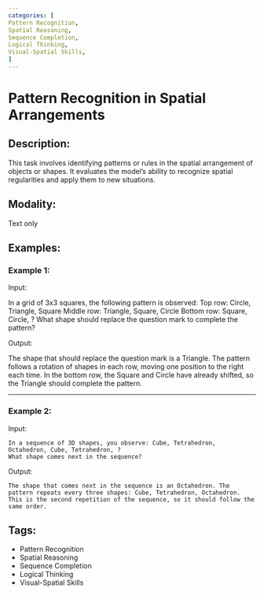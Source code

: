```yaml
---
categories: [
Pattern Recognition,
Spatial Reasoning,
Sequence Completion,
Logical Thinking,
Visual-Spatial Skills,
]
---
```


# Pattern Recognition in Spatial Arrangements

## Description:
This task involves identifying patterns or rules in the spatial arrangement of objects or shapes. It evaluates the model's ability to recognize spatial regularities and apply them to new situations.

## Modality:
Text only

## Examples:

### Example 1:

Input:

In a grid of 3x3 squares, the following pattern is observed:
Top row: Circle, Triangle, Square
Middle row: Triangle, Square, Circle
Bottom row: Square, Circle, ?
What shape should replace the question mark to complete the pattern?

Output:

The shape that should replace the question mark is a Triangle. The pattern follows a rotation of shapes in each row, moving one position to the right each time. In the bottom row, the Square and Circle have already shifted, so the Triangle should complete the pattern.

---

### Example 2:

Input:

```
In a sequence of 3D shapes, you observe: Cube, Tetrahedron, Octahedron, Cube, Tetrahedron, ?
What shape comes next in the sequence?
```

Output:

```
The shape that comes next in the sequence is an Octahedron. The pattern repeats every three shapes: Cube, Tetrahedron, Octahedron. This is the second repetition of the sequence, so it should follow the same order.
```
## Tags:
- Pattern Recognition
- Spatial Reasoning
- Sequence Completion
- Logical Thinking
- Visual-Spatial Skills